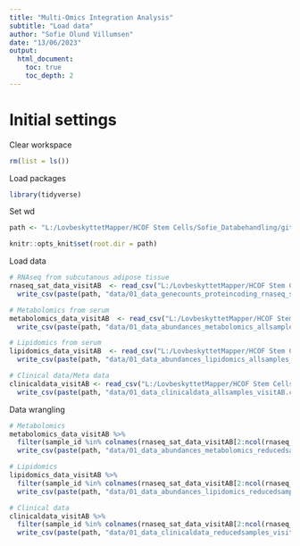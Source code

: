 ```yaml
---
title: "Multi-Omics Integration Analysis"
subtitle: "Load data"
author: "Sofie Olund Villumsen"
date: "13/06/2023"
output: 
  html_document:
    toc: true
    toc_depth: 2
---
```


# Initial settings
Clear workspace
```r
rm(list = ls()) 
```

Load packages
```r
library(tidyverse)
```

Set wd
```r
path <- "L:/LovbeskyttetMapper/HCOF Stem Cells/Sofie_Databehandling/github/COFpaper_3omicslayers/Multi-omics"

knitr::opts_knit$set(root.dir = path)
```

Load data
```r
# RNAseq from subcutanous adipose tissue
rnaseq_sat_data_visitAB  <- read_csv("L:/LovbeskyttetMapper/HCOF Stem Cells/Sofie_Databehandling/Overfeeding_study/Transcriptomics/data/04_expressionvalues_sat_visitAB_proteincoding_forMOFA2.csv") %>%
  write_csv(paste(path, "data/01_data_genecounts_proteincoding_rnaseq_sat_reducedsamples_visitAB.csv", sep="/"))

# Metabolomics from serum
metabolomics_data_visitAB  <- read_csv("L:/LovbeskyttetMapper/HCOF Stem Cells/Sofie_Databehandling/Overfeeding_study/Metabolomics/data/02_metabolomicsdata_visitAB_imputed.csv") %>% 
  write_csv(paste(path, "data/01_data_abundances_metabolomics_allsamples_visitAB.csv", sep="/"))

# Lipidomics from serum
lipidomics_data_visitAB  <- read_csv("L:/LovbeskyttetMapper/HCOF Stem Cells/Sofie_Databehandling/Overfeeding_study/Lipidomics/data/01_lipidomicsdata_visitAB_imputed.csv") %>% 
  write_csv(paste(path, "data/01_data_abundances_lipidomics_allsamples_visitAB.csv", sep="/"))

# Clinical data/Meta data
clinicaldata_visitAB <- read_csv("L:/LovbeskyttetMapper/HCOF Stem Cells/Sofie_Databehandling/Overfeeding_study/Transcriptomics/data/02_clinicaldata_selected_imputed.csv") %>% 
  write_csv(paste(path, "data/01_data_clinicaldata_allsamples_visitAB.csv", sep="/")) 
```


Data wrangling
```r
# Metabolomics
metabolomics_data_visitAB %>% 
  filter(sample_id %in% colnames(rnaseq_sat_data_visitAB[2:ncol(rnaseq_sat_data_visitAB)])) %>% 
  write_csv(paste(path, "data/01_data_abundances_metabolomics_reducedsamples_visitAB.csv", sep="/"))

# Lipidomics 
lipidomics_data_visitAB %>% 
  filter(sample_id %in% colnames(rnaseq_sat_data_visitAB[2:ncol(rnaseq_sat_data_visitAB)])) %>% 
  write_csv(paste(path, "data/01_data_abundances_lipidomics_reducedsamples_visitAB.csv", sep="/")) 

# Clinical data
clinicaldata_visitAB %>% 
  filter(sample_id %in% colnames(rnaseq_sat_data_visitAB[2:ncol(rnaseq_sat_data_visitAB)])) %>% 
  write_csv(paste(path, "data/01_data_clinicaldata_reducedsamples_visitAB.csv", sep="/"))
```





